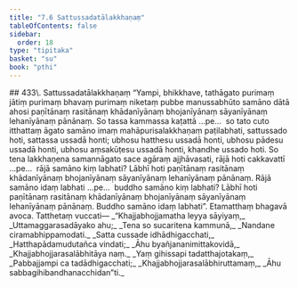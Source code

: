 ```yaml
---
title: "7.6 Sattussadatālakkhaṇaṃ"
tableOfContents: false
sidebar:
  order: 18
type: "tipitaka"
basket: "su"
book: "pthi"
---
```



<DynamicBreadcrumb />

<Paragraph type="center" book="pthi">
## 433\. Sattussadatālakkhaṇaṃ
</Paragraph>

<Division number="208" book="pthi" bookNo="8" page="124">

<Paragraph number="434" book="pthi">
“Yampi, bhikkhave, tathāgato purimaṃ jātiṃ purimaṃ bhavaṃ purimaṃ niketaṃ pubbe manussabhūto samāno dātā ahosi paṇītānaṃ rasitānaṃ khādanīyānaṃ bhojanīyānaṃ sāyanīyānaṃ lehanīyānaṃ pānānaṃ. So tassa kammassa kaṭattā …pe…  so tato cuto itthattaṃ āgato samāno imaṃ mahāpurisalakkhaṇaṃ paṭilabhati, sattussado hoti, sattassa ussadā honti; ubhosu hatthesu ussadā honti, ubhosu pādesu ussadā honti, ubhosu aṃsakūṭesu ussadā honti, khandhe ussado hoti.
</Paragraph>

<Paragraph number="435" book="pthi">
So tena lakkhaṇena samannāgato sace agāraṃ ajjhāvasati, rājā hoti cakkavattī …pe…  rājā samāno kiṃ labhati? Lābhī hoti paṇītānaṃ rasitānaṃ khādanīyānaṃ bhojanīyānaṃ sāyanīyānaṃ lehanīyānaṃ pānānaṃ. Rājā samāno idaṃ labhati …pe…  buddho samāno kiṃ labhati? Lābhī hoti paṇītānaṃ rasitānaṃ khādanīyānaṃ bhojanīyānaṃ sāyanīyānaṃ lehanīyānaṃ pānānaṃ. Buddho samāno idaṃ labhati”. Etamatthaṃ bhagavā avoca.
</Paragraph>

</Division>
<Division number="209" book="pthi" bookNo="8" page="124">

<Paragraph number="436" book="pthi">
Tatthetaṃ vuccati—
</Paragraph>

<Paragraph number="437" type="verses" book="pthi">
_“Khajjabhojjamatha leyya sāyiyaṃ,_  
_Uttamaggarasadāyako ahu;_  
_Tena so sucaritena kammunā,_  
_Nandane ciramabhippamodati._  

</Paragraph>

<Paragraph number="438" type="verses" book="pthi">
_Satta cussade idhādhigacchati,_  
_Hatthapādamudutañca vindati;_  
_Āhu byañjananimittakovidā,_  
_Khajjabhojjarasalābhitāya naṃ._  

</Paragraph>

<Paragraph number="439" type="verses" book="pthi">
_Yaṃ gihissapi tadatthajotakaṃ,_  
_Pabbajjampi ca tadādhigacchati;_  
_Khajjabhojjarasalābhiruttamaṃ,_  
_Āhu sabbagihibandhanacchidan”ti._
</Paragraph>
</Division>